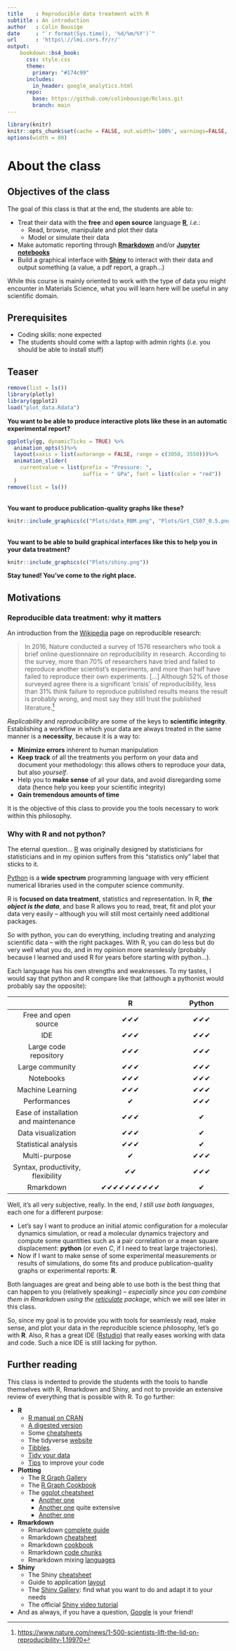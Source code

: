 ```yaml
---
title    : Reproducible data treatment with R
subtitle : An introduction
author   : Colin Bousige
date     : "`r format(Sys.time(), '%d/%m/%Y')`"
url      : 'https\://lmi.cnrs.fr/r/'
output: 
    bookdown::bs4_book:
      css: style.css
      theme:
        primary: "#174c99"
      includes:
        in_header: google_analytics.html
      repo:
        base: https://github.com/colinbousige/Rclass.git
        branch: main
---
```


<!-- 
Render with:
system("rm -rf _main.Rmd _book/ _main_files/ _book_files/")
bookdown::render_book("index.Rmd", "bookdown::bs4_book")
system("./upload.sh")
-->

```r
library(knitr)
knitr::opts_chunk$set(cache = FALSE, out.width='100%', warnings=FALSE, message=FALSE)
options(width = 80)
```

# About the class {#index}


## Objectives of the class

The goal of this class is that at the end, the students are able to:

- Treat their data with the **free** and **open source** language **[R](https://www.r-project.org/)**, *i.e.*:
    + Read, browse, manipulate and plot their data
    + Model or simulate their data
- Make automatic reporting through **[Rmarkdown](https://rmarkdown.rstudio.com/)** and/or **[Jupyter notebooks](https://jupyter.org/)**
- Build a graphical interface with **[Shiny](https://shiny.rstudio.com/)** to interact with their data and output something (a value, a pdf report, a graph...)

While this course is mainly oriented to work with the type of data you might encounter in Materials Science, what you will learn here will be useful in any scientific domain.


## Prerequisites

- Coding skills: none expected
- The students should come with a laptop with admin rights (*i.e.* you should be able to install stuff)



## Teaser

```r
remove(list = ls())
library(plotly)
library(ggplot2)
load("plot_data.Rdata")
```

**You want to be able to produce interactive plots like these in an automatic experimental report?**

```r
ggplotly(gg, dynamicTicks = TRUE) %>%
  animation_opts(5)%>%
  layout(xaxis = list(autorange = FALSE, range = c(3050, 3550)))%>%
  animation_slider(
    currentvalue = list(prefix = "Pressure: ", 
                        suffix = " GPa", font = list(color = "red"))
  )
remove(list = ls())
```

<br>
**You want to produce publication-quality graphs like these?**

```r
knitr::include_graphics(c("Plots/data_RBM.png", "Plots/Grt_CS07_0.5.png", "Plots/Fig2epskT.png"))
```


<br>
**You want to be able to build graphical interfaces like this to help you in your data treatment?**

```r
knitr::include_graphics(c("Plots/shiny.png"))
```

**Stay tuned! You've come to the right place.**


## Motivations


### Reproducible data treatment: why it matters

An introduction from the [Wikipedia](https://en.wikipedia.org/wiki/Reproducibility#Reproducible_research) page on reproducible research:

> In 2016, Nature conducted a survey of 1576 researchers who took a brief online questionnaire on reproducibility in research. According to the survey, more than 70% of researchers have tried and failed to reproduce another scientist's experiments, and more than half have failed to reproduce their own experiments. [...] Although 52% of those surveyed agree there is a significant 'crisis' of reproducibility, less than 31% think failure to reproduce published results means the result is probably wrong, and most say they still trust the published literature.[^1]

[^1]: [https://www.nature.com/news/1-500-scientists-lift-the-lid-on-reproducibility-1.19970](https://www.nature.com/news/1-500-scientists-lift-the-lid-on-reproducibility-1.19970)

*Replicability* and *reproducibility* are some of the keys to **scientific integrity**. Establishing a workflow in which your data are always treated in the same manner is a **necessity**, because it is a way to:

- **Minimize errors** inherent to human manipulation
- **Keep track** of all the treatments you perform on your data and document your methodology: this allows others to reproduce your data, but also *yourself*.
- Help you to **make sense** of all your data, and avoid disregarding some data (hence help you keep your scientific integrity)
- **Gain tremendous amounts of time**

It is the objective of this class to provide you the tools necessary to work within this philosophy.


### Why with R and not python?

The eternal question... [R](https://www.r-project.org/) was originally designed by statisticians for statisticians and in my opinion suffers from this "statistics only" label that sticks to it. 

[Python](https://www.python.org/) is a __wide spectrum__ programming language with very efficient numerical libraries used in the computer science community. 

R is __focused on data treatment__, statistics and representation. In R, _**the object is the data**_, and base R allows you to read, treat, fit and plot your data very easily – although you will still most certainly need additional packages.

So with python, you can do everything, including treating and analyzing scientific data – with the right packages. With R, you can do less but do very well what you do, and in my opinion more seamlessly (probably because I learned and used R for years before starting with python...).

Each language has his own strengths and weaknesses. To my tastes, I would say that python and R compare like that (although a pythonist would probably say the opposite):

|                                      |                    R                     |          Python          |
|:------------------------------------:|:----------------------------------------:|:------------------------:|
|         Free and open source         |         &#10004;&#10004;&#10004;         | &#10004;&#10004;&#10004; |
|                 IDE                  |         &#10004;&#10004;&#10004;         | &#10004;&#10004;&#10004; |
|        Large code repository         |         &#10004;&#10004;&#10004;         | &#10004;&#10004;&#10004; |
|           Large community            |         &#10004;&#10004;&#10004;         | &#10004;&#10004;&#10004; |
|              Notebooks               |         &#10004;&#10004;&#10004;         | &#10004;&#10004;&#10004; |
|           Machine Learning           |         &#10004;&#10004;&#10004;         | &#10004;&#10004;&#10004; |
|             Performances             |                 &#10004;                 | &#10004;&#10004;&#10004; |
| Ease of installation and maintenance |         &#10004;&#10004;&#10004;         |         &#10004;         |
|          Data visualization          |         &#10004;&#10004;&#10004;         |         &#10004;         |
|         Statistical analysis         |         &#10004;&#10004;&#10004;         |         &#10004;         |
|            Multi-purpose             |                 &#10004;                 | &#10004;&#10004;&#10004; |
|  Syntax, productivity, flexibility   |        &#10004;&#10004;         | &#10004;&#10004;&#10004; |
|              Rmarkdown               | &#10004;&#10004;&#10004;&#10004;&#10004;&#10004;&#10004;&#10004;&#10004;&#10004; |         &#10004;         |

Well, it's all very subjective, really.
In the end, *I still use both languages*, each one for a different purpose:

- Let's say I want to produce an initial atomic configuration for a molecular dynamics simulation, or read a molecular dynamics trajectory and compute some quantities such as a pair correlation or a mean square displacement: **python** (or even _C_, if I need to treat large trajectories).
- Now if I want to make sense of some experimental measurements or results of simulations, do some fits and produce publication-quality graphs or experimental reports: **R**.

Both languages are great and being able to use both is the best thing that can happen to you (relatively speaking) – _especially since you can combine them in Rmarkdown using the [reticulate](https://rstudio.github.io/reticulate/) package_, which we will see later in this class. 

So, since my goal is to provide you with tools for seamlessly read, make sense, and plot your data in the reproducible science philosophy, let's go with __R__. Also, R has a great IDE ([Rstudio](https://rstudio.com/)) that really eases working with data and code. Such a nice IDE is still lacking for python.



## Further reading

This class is indented to provide the students with the tools to handle themselves with R, Rmarkdown and Shiny, and not to provide an extensive review of everything that is possible with R. To go further:

- **R**
    + [R manual on CRAN](https://cran.r-project.org/doc/manuals/r-release/R-intro.html)
    + [A digested version](https://perso.esiee.fr/~courivad/R/index.html)
    + Some [cheatsheets](https://www.rstudio.com/resources/cheatsheets/)
    + The tidyverse [website](https://ggplot2.tidyverse.org/)
    + [Tibbles](https://cran.r-project.org/web/packages/tibble/vignettes/tibble.html).
    + [Tidy your data](http://www.sthda.com/english/wiki/tidyr-crucial-step-reshaping-data-with-r-for-easier-analyses)
    + [Tips](https://drsimonj.svbtle.com/five-simple-tricks-to-improve-your-r-code) to improve your code
- **Plotting**
    + The [R Graph Gallery](https://www.r-graph-gallery.com/)
    + The [R Graph Cookbook](https://r-graphics.org/index.html)
    + The [ggplot cheatsheet](https://github.com/rstudio/cheatsheets/raw/master/data-visualization-2.1.pdf)
        * [Another one](http://r-statistics.co/ggplot2-cheatsheet.html)
        * [Another one](http://www.sthda.com/english/wiki/be-awesome-in-ggplot2-a-practical-guide-to-be-highly-effective-r-software-and-data-visualization) quite extensive
        * [Another one](http://tutorials.iq.harvard.edu/R/Rgraphics/Rgraphics.html)
- **Rmarkdown**
    + Rmarkdown [complete guide](https://bookdown.org/yihui/rmarkdown/)
    + Rmarkdown [cheatsheet](https://www.rstudio.com/wp-content/uploads/2015/03/rmarkdown-reference.pdf)
    + Rmarkdown [cookbook](https://dr-harper.github.io/rmarkdown-cookbook/index.html)
    + Rmarkdown [code chunks](https://bookdown.org/yihui/rmarkdown/r-code.html)
    + Rmarkdown mixing [languages](https://bookdown.org/yihui/rmarkdown/language-engines.html)
- **Shiny**
    + The Shiny [cheatsheet](https://shiny.rstudio.com/images/shiny-cheatsheet.pdf)
    + Guide to application [layout](https://shiny.rstudio.com/articles/layout-guide.html)
    + The [Shiny Gallery](https://shiny.rstudio.com/gallery/): find what you want to do and adapt it to your needs
    + The official [Shiny video tutorial](https://shiny.rstudio.com/tutorial/)
- And as always, if you have a question, [Google](https://www.google.fr/search?source=hp&ei=g0MLXeGwKNLPgweV04-IBA&q=r+how+to&oq=r+how+to) is your friend!

